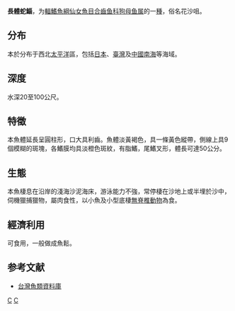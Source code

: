 {{Speciesbox 
| taxon = Saurida elongata
| status = NE
| status_system = IUCN3.1
| authority = [[Temminck|Temminck]] & [[Schlegel|Schlegel]], 1846
| synonyms = *''Aulopus elongatus''<br /><small>Temminck & Schlegel, 1846</small>
*''Saurida elongatus''<br /><small>Temminck & Schlegel, 1846</small>
}}

'''長體蛇鯔'''，为[[輻鰭魚綱|輻鰭魚綱]][[仙女魚目|仙女魚目]][[合齒鱼科|合齒鱼科]][[狗母鱼属|狗母鱼属]]的一[[種|種]]，俗名花沙咀。

==分布==
本於分布于西北[[太平洋|太平洋]]區，包括[[日本|日本]]、[[臺灣|臺灣]]及[[中國|中國]][[南海|南海]]等海域。

==深度==
水深20至100公尺。

==特徵==
本魚體延長呈圓柱形，口大具利齒。魚體淡黃褐色，具一條黃色縱帶，側線上具9個模糊的斑塊，各鰭膜均具淡橙色斑紋，有脂鰭，尾鰭叉形，體長可達50公分。

==生態==
本魚棲息在沿岸的淺海沙泥海床，游泳能力不強，常停棲在沙地上或半埋於沙中，伺機獵捕獵物，屬肉食性，以小魚及小型底棲[[無脊椎動物|無脊椎動物]]為食。

==經濟利用==
可食用，一般做成魚鬆。

== 参考文献 ==
{{reflist}}
*[http://fishdb.sinica.edu.tw/ 台灣魚類資料庫] {{Wayback|url=http://fishdb.sinica.edu.tw/ |date=20160304193340 }}
{{taxonbar}}

[[Category:食用魚|C]]
[[Category:蛇鯔属|C]]
